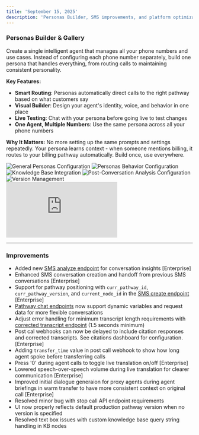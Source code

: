 ```yaml
---
title: 'September 15, 2025'
description: 'Personas Builder, SMS improvements, and platform optimizations'
---
```


### Personas Builder & Gallery

Create a single intelligent agent that manages all your phone numbers and use cases. Instead of configuring each phone number separately, build one persona that handles everything, from routing calls to maintaining consistent personality.

**Key Features:**
- **Smart Routing**: Personas automatically direct calls to the right pathway based on what customers say
- **Visual Builder**: Design your agent's identity, voice, and behavior in one place
- **Live Testing**: Chat with your persona before going live to test changes
- **One Agent, Multiple Numbers**: Use the same persona across all your phone numbers

**Why It Matters:**
No more setting up the same prompts and settings repeatedly. Your persona learns context - when someone mentions billing, it routes to your billing pathway automatically. Build once, use everywhere.

<Tabs>
  <Tab title="General">
    <img 
      src="../changelog_assets/09_15_2025/Personas_general.jpeg" 
      style={{ width: "100%", borderRadius: "0.5rem", marginTop: "1rem", marginBottom: "1rem" }}
      alt="General Personas Configuration"
    />
  </Tab>
  <Tab title="Behavior">
    <img 
      src="../changelog_assets/09_15_2025/Personas_behavior.jpeg" 
      style={{ width: "100%", borderRadius: "0.5rem", marginTop: "1rem", marginBottom: "1rem" }}
      alt="Personas Behavior Configuration"
    />
  </Tab>
  <Tab title="Knowledge">
    <img 
      src="../changelog_assets/09_15_2025/Personas_knowledge.jpeg" 
      style={{ width: "100%", borderRadius: "0.5rem", marginTop: "1rem", marginBottom: "1rem" }}
      alt="Knowledge Base Integration"
    />
  </Tab>
  <Tab title="Analysis">
    <img 
      src="../changelog_assets/09_15_2025/Personas_analysis.jpeg" 
      style={{ width: "100%", borderRadius: "0.5rem", marginTop: "1rem", marginBottom: "1rem" }}
      alt="Post-Conversation Analysis Configuration"
    />
  </Tab>
  <Tab title="Versioning">
    <img 
      src="../changelog_assets/09_15_2025/Personas_versioning.jpeg" 
      style={{ width: "100%", borderRadius: "0.5rem", marginTop: "1rem", marginBottom: "1rem" }}
      alt="Version Management"
    />
  </Tab>
</Tabs>

<div style={{ position: "relative", paddingBottom: "56.25%", height: 0, overflow: "hidden", marginTop: "1rem", marginBottom: "1rem" }}>
  <iframe 
    src="https://www.loom.com/embed/d3d9a4473c6f48f88fd067a6e33f8619" 
    title="Personas Demo"
    frameborder="0" 
    allowfullscreen
    style={{ position: "absolute", top: 0, left: 0, width: "100%", height: "100%", borderRadius: "0.5rem" }}
  ></iframe>
</div>

---

### Improvements

- Added new [SMS analyze endpoint](/api-v1/post/sms-analyze#body) for conversation insights [Enterprise]
- Enhanced SMS conversation creation and handoff from previous SMS conversations [Enterprise]  
- Support for pathway positioning with `curr_pathway_id`, `curr_pathway_version`, and `current_node_id` in the [SMS create endpoint](/api-v1/post/sms-create#body-parameters) [Enterprise]
- [Pathway chat endpoints](/api-v1/post/pathway-chat#body) now support dynamic variables and request data for more flexible conversations
- Adjust error handling for minimum transcript length requirements with [corrected transcript endpoint](/api-v1/get/calls-corrected-transcript) (1.5 seconds minimum)
- Post cal webhooks can now be delayed to include citation responses and corrected transcripts. See citations dashboard for configuration. [Enterprise]
- Adding `transfer_time` value in post call webhook to show how long agent spoke before transferring calls  
- Press '0' during agent calls to toggle live translation on/off [Enterprise]
- Lowered speech-over-speech volume during live translation for clearer communication [Enterprise]
- Improved initial dialogue generaion for proxy agents during agent briefings in warm transfer to have more consistent context on original call [Enterprise]
- Resolved minor bug with stop call API endpoint requirements
- UI now properly reflects default production pathway version when no version is specified
- Resolved text box issues with custom knowledge base query string handling in KB nodes

